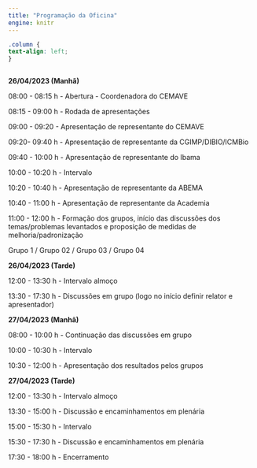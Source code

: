 ```yaml
---
title: "Programação da Oficina"
engine: knitr
---
```



```css
.column {
text-align: left;
}
```


:::: {.columns}

::: {.column width="100%"}


**26/04/2023 (Manhã)**

08:00 - 08:15 h - Abertura - Coordenadora do CEMAVE

08:15 - 09:00 h - Rodada de apresentações

09:00 - 09:20 - Apresentação de representante do CEMAVE

09:20- 09:40 h - Apresentação de representante da CGIMP/DIBIO/ICMBio

09:40 - 10:00 h - Apresentação de representante do Ibama

10:00 - 10:20 h - Intervalo

10:20 - 10:40 h - Apresentação de representante da ABEMA

10:40 - 11:00 h - Apresentação de representante da Academia

11:00 - 12:00 h - Formação dos grupos, início das discussões dos temas/problemas levantados e proposição de medidas de melhoria/padronização

Grupo 1 / Grupo 02 / Grupo 03 / Grupo 04



**26/04/2023 (Tarde)**

12:00 - 13:30 h - Intervalo almoço

13:30 - 17:30 h - Discussões em grupo (logo no início definir relator e apresentador)


**27/04/2023 (Manhã)**

08:00 - 10:00 h - Continuação das discussões em grupo

10:00 - 10:30 h - Intervalo

10:30 - 12:00 h - Apresentação dos resultados pelos grupos


**27/04/2023 (Tarde)**

12:00 - 13:30 h - Intervalo almoço

13:30 - 15:00 h - Discussão e encaminhamentos em plenária

15:00 - 15:30 h - Intervalo

15:30 - 17:30 h - Discussão e encaminhamentos em plenária

17:30 - 18:00 h - Encerramento



:::
::::